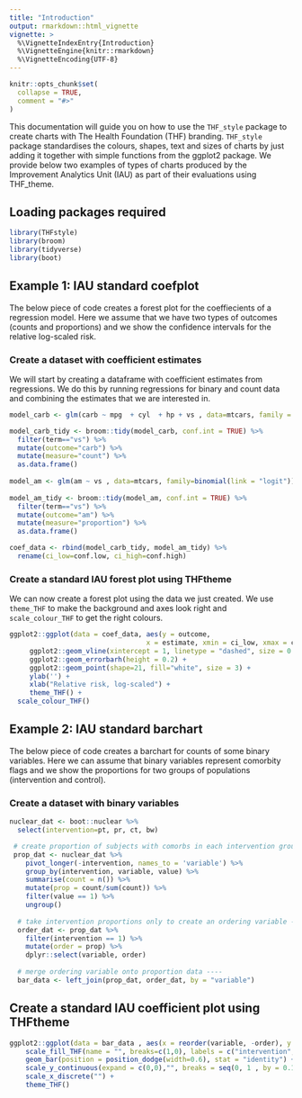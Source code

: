 ```yaml
---
title: "Introduction"
output: rmarkdown::html_vignette
vignette: >
  %\VignetteIndexEntry{Introduction}
  %\VignetteEngine{knitr::rmarkdown}
  %\VignetteEncoding{UTF-8}
---
```


```r
knitr::opts_chunk$set(
  collapse = TRUE,
  comment = "#>"
)
```

This documentation will guide you on how to use the `THF_style` package to create charts with The Health Foundation (THF) branding. `THF_style` package standardises the colours, shapes, text and sizes of charts by just adding it together with simple functions from the ggplot2 package. We provide below two examples of types of charts produced by the Improvement Analytics Unit (IAU) as part of their evaluations using THF_theme.   

## Loading packages required

```r
library(THFstyle)
library(broom)
library(tidyverse)
library(boot)

```


## Example 1: IAU standard coefplot

The below piece of code creates a forest plot for the coeffiecients of a regression model. Here we assume that we have two types of outcomes (counts and proportions) and we show the confidence intervals for the relative log-scaled risk.

### Create a dataset with coefficient estimates

We will start by creating a dataframe with coefficient estimates from regressions. We do this by running regressions for binary and count data and combining the estimates that we are interested in.

```r
 
model_carb <- glm(carb ~ mpg  + cyl  + hp + vs , data=mtcars, family = poisson(link = "log"))

model_carb_tidy <- broom::tidy(model_carb, conf.int = TRUE) %>%   
  filter(term=="vs") %>%
  mutate(outcome="carb") %>%
  mutate(measure="count") %>%
  as.data.frame()
  
model_am <- glm(am ~ vs , data=mtcars, family=binomial(link = "logit")) 
  
model_am_tidy <- broom::tidy(model_am, conf.int = TRUE) %>%
  filter(term=="vs") %>%
  mutate(outcome="am") %>%
  mutate(measure="proportion") %>%
  as.data.frame()

coef_data <- rbind(model_carb_tidy, model_am_tidy) %>%
  rename(ci_low=conf.low, ci_high=conf.high)

```


### Create a standard IAU forest plot using THFtheme

We can now create a forest plot using the data we just created. We use `theme_THF` to make the background and axes look right and `scale_colour_THF` to get the right colours. 

```r

ggplot2::ggplot(data = coef_data, aes(y = outcome,
                                  x = estimate, xmin = ci_low, xmax = ci_high, color = measure)) +
     ggplot2::geom_vline(xintercept = 1, linetype = "dashed", size = 0.6, colour = "grey75") + 
     ggplot2::geom_errorbarh(height = 0.2) + 
     ggplot2::geom_point(shape=21, fill="white", size = 3) + 
     ylab('') +
     xlab("Relative risk, log-scaled") +
     theme_THF() +
  scale_colour_THF()

```


## Example 2: IAU standard barchart 
 
The below piece of code creates a barchart for counts of some binary variables. Here we can assume that binary variables represent comorbity flags and we show the proportions for two groups of populations (intervention and control).


### Create a dataset with binary variables

```r
 
nuclear_dat <- boot::nuclear %>% 
  select(intervention=pt, pr, ct, bw)

 # create proportion of subjects with comorbs in each intervention group ----
 prop_dat <- nuclear_dat %>%
    pivot_longer(-intervention, names_to = 'variable') %>% 
    group_by(intervention, variable, value) %>%
    summarise(count = n()) %>%
    mutate(prop = count/sum(count)) %>% 
    filter(value == 1) %>%
    ungroup()
  
  # take intervention proportions only to create an ordering variable ----
  order_dat <- prop_dat %>%
    filter(intervention == 1) %>%
    mutate(order = prop) %>%
    dplyr::select(variable, order)
  
  # merge ordering variable onto proportion data ----
  bar_data <- left_join(prop_dat, order_dat, by = "variable")

```


## Create a standard IAU coefficient plot using THFtheme

```r

ggplot2::ggplot(data = bar_data , aes(x = reorder(variable, -order), y = prop, width = 0.5, fill = factor(intervention))) + 
    scale_fill_THF(name = "", breaks=c(1,0), labels = c("intervention", "control")) +
    geom_bar(position = position_dodge(width=0.6), stat = "identity") +
    scale_y_continuous(expand = c(0,0),"", breaks = seq(0, 1 , by = 0.1), limits = c(0, 1)) +
    scale_x_discrete("") +
    theme_THF()  

```
